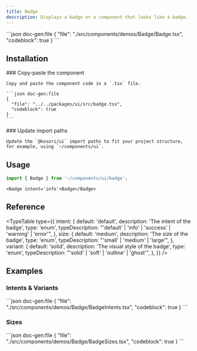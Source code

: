 ```yaml
---
title: Badge
description: Displays a badge or a component that looks like a badge.
---
```


<ComponentPreview name='badge'>
```json doc-gen:file
{
  "file": "./src/components/demos/Badge/Badge.tsx",
  "codeblock": true
}
```
</ComponentPreview>

## Installation

<Steps>

  <Step>
    ### Copy-paste the component
    
    Copy and paste the component code in a `.tsx` file.

    ```json doc-gen:file
    {
      "file": "../../packages/ui/src/badge.tsx",
      "codeblock": true
    }
    ```

  </Step>

  <Step>
    ### Update import paths

    Update the `@kosori/ui` import paths to fit your project structure, for example, using `~/components/ui`.

  </Step>

</Steps>

## Usage

```ts
import { Badge } from '~/components/ui/badge';
```

```tsx
<Badge intent='info'>Badge</Badge>
```

## Reference

<TypeTable
  type={{
    intent: {
      default: 'default',
      description: 'The intent of the badge',
      type: 'enum',
      typeDescription: "'default' | 'info' | 'success' | 'warning' | 'error'",
    },
    size: {
      default: 'medium',
      description: 'The size of the badge',
      type: 'enum',
      typeDescription: "'small' | 'medium' | 'large'",
    },
    variant: {
      default: 'solid',
      description: 'The visual style of the badge',
      type: 'enum',
      typeDescription: "'solid' | 'soft' | 'outline' | 'ghost'",
    },
  }}
/>

## Examples

### Intents & Variants

<ComponentPreview name='badge-intents'>
```json doc-gen:file
{
  "file": "./src/components/demos/Badge/BadgeIntents.tsx",
  "codeblock": true
}
```
</ComponentPreview>

### Sizes

<ComponentPreview name='badge-sizes'>
```json doc-gen:file
{
  "file": "./src/components/demos/Badge/BadgeSizes.tsx",
  "codeblock": true
}
```
</ComponentPreview>
